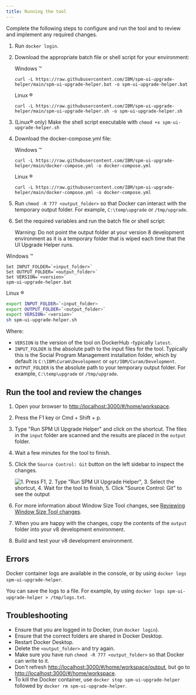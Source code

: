 ```yaml
---
title: Running the tool
---
```


Complete the following steps to configure and run the tool and to review and implement any required changes.

1. Run `docker login`.

2. Download the appropriate batch file or shell script for your environment:

   Windows ™️

   `curl -L https://raw.githubusercontent.com/IBM/spm-ui-upgrade-helper/main/spm-ui-upgrade-helper.bat -o spm-ui-upgrade-helper.bat`

   Linux ®️
   
   `curl -L https://raw.githubusercontent.com/IBM/spm-ui-upgrade-helper/main/spm-ui-upgrade-helper.sh -o spm-ui-upgrade-helper.sh`

3. (Linux®️ only) Make the shell script executable with `chmod +x spm-ui-upgrade-helper.sh`

4. Download the docker-compose.yml file:

   Windows ™️

   `curl -L https://raw.githubusercontent.com/IBM/spm-ui-upgrade-helper/main/docker-compose.yml -o docker-compose.yml`
  
   Linux ®️
   
   `curl -L https://raw.githubusercontent.com/IBM/spm-ui-upgrade-helper/main/docker-compose.yml -o docker-compose.yml`

5. Run `chmod -R 777 <output_folder>` so that Docker can interact with the temporary output folder. For example, `C:\temp\upgrade` or `/tmp/upgrade`.

6. Set the required variables and run the batch file or shell script:

   <InlineNotification>

   Warning:  Do not point the output folder at your version 8 development environment as it is a temporary folder that is wiped each time that the UI Upgrade Helper runs.

   </InlineNotification>

  Windows ™️

   ```batch
   Set INPUT_FOLDER=`<input_folder>`
   Set OUTPUT_FOLDER=`<output_folder>`
   Set VERSION=`<version>`
   spm-ui-upgrade-helper.bat
   ```

  Linux ®️

  ```bash
  export INPUT_FOLDER=`<input_folder>
  export OUTPUT_FOLDER=`<output_folder>`
  export VERSION=`<version>` 
  sh spm-ui-upgrade-helper.sh
  ```

  Where:

   - `VERSION` is the version of the tool on DockerHub -typically `latest`.
   - `INPUT_FOLDER` is the absolute path to the input files for the tool. Typically this is the Social Program Management installation folder, which by default is `C:\IBM\Curam\Development` or `opt/IBM/Curam/Development`.
   - `OUTPUT_FOLDER` is the absolute path to your temporary output folder. For example, `C:\temp\upgrade` or `/tmp/upgrade`.

## Run the tool and review the changes

1. Open your browser to [http://localhost:3000/#/home/workspace](http://localhost:3000/#/home/workspace).
4. Press the F1 key or Cmd + Shift + p.
5. Type "Run SPM UI Upgrade Helper" and click on the shortcut. The files in the `input` folder are scanned and the results are placed in the `output` folder.
6. Wait a few minutes for the tool to finish.
7. Click the `Source Control: Git` button on the left sidebar to inspect the changes.

   ![1. Press F1, 2. Type "Run SPM UI Upgrade Helper", 3. Select the shortcut, 4. Wait for the tool to finish, 5. Click "Source Control: Git" to see the output](../../images/upgrade-helper.gif "Running the UI Upgrade Helper tool")

8. For more information about Window Size Tool changes, see [Reviewing Window Size Tool changes](../../setup/tools#reviewing-window-size-tool-changes).
9.  When you are happy with the changes, copy the contents of the `output` folder into your v8 development environment.
10. Build and test your v8 development environment.

## Errors

Docker container logs are available in the console, or by using `docker logs spm-ui-upgrade-helper`.

You can save the logs to a file. For example, by using `docker logs spm-ui-upgrade-helper > /tmp/logs.txt`.

## Troubleshooting

- Ensure that you are logged in to Docker, (run `docker login`).
- Ensure that the correct folders are shared in Docker Desktop.
- Restart Docker Desktop.
- Delete  the `<output_folder>` and try again.
- Make sure you have run `chmod -R 777 <output_folder>` so that Docker can write to it.
- Don't refresh [http://localhost:3000/#/home/workspace/output](http://localhost:3000/#/home/workspace/output), but go to [http://localhost:3000/#/home/workspace](http://localhost:3000/#/home/workspace).
- To kill the Docker container, use `docker stop spm-ui-upgrade-helper` followed by `docker rm spm-ui-upgrade-helper`.
